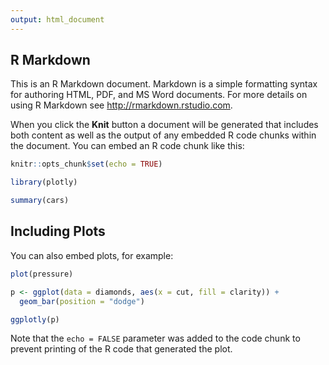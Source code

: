 ```yaml
---
output: html_document
---
```


## R Markdown

This is an R Markdown document. Markdown is a simple formatting syntax for authoring HTML, PDF, and MS Word documents. For more details on using R Markdown see <http://rmarkdown.rstudio.com>.

When you click the **Knit** button a document will be generated that includes both content as well as the output of any embedded R code chunks within the document. You can embed an R code chunk like this:

```r
knitr::opts_chunk$set(echo = TRUE)

library(plotly)

```

```r
summary(cars)
```

## Including Plots

You can also embed plots, for example:

```r
plot(pressure)
```

```r
p <- ggplot(data = diamonds, aes(x = cut, fill = clarity)) + 
  geom_bar(position = "dodge")

ggplotly(p)
```

Note that the `echo = FALSE` parameter was added to the code chunk to prevent printing of the R code that generated the plot.
